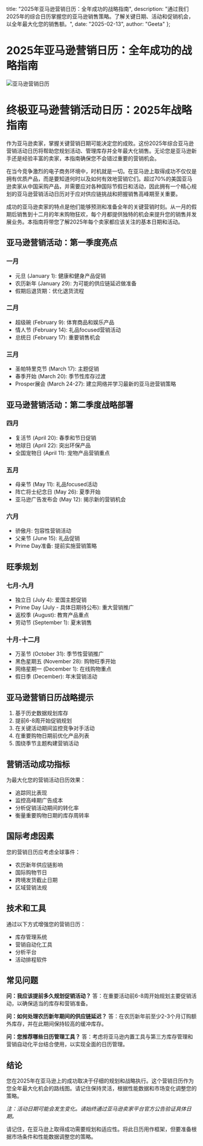   title: "2025年亚马逊营销日历：全年成功的战略指南",
  description: "通过我们2025年的综合日历掌握您的亚马逊销售策略。了解关键日期、活动和促销机会，以全年最大化您的销售额。",
  date: "2025-02-13",
  author: "Geeta"
};

# 2025年亚马逊营销日历：全年成功的战略指南

![亚马逊营销日历](/images/blog/amazon-marketing-calendar.jpeg)

# 终极亚马逊营销活动日历：2025年战略指南

作为亚马逊卖家，掌握关键营销日期可能决定您的成败。这份2025年综合亚马逊营销活动日历将帮助您规划活动、管理库存并全年最大化销售。无论您是亚马逊新手还是经验丰富的卖家，本指南确保您不会错过重要的营销机会。

在当今竞争激烈的电子商务环境中，时机就是一切。在亚马逊上取得成功不仅仅是拥有优质产品，而是要知道何时以及如何有效地营销它们。超过70%的美国亚马逊卖家从中国采购产品，并需要应对各种国际节假日和活动，因此拥有一个精心规划的亚马逊营销活动日历对于应对供应链挑战和把握销售高峰期至关重要。

成功的亚马逊卖家的特点是他们能够预测和准备全年的关键营销时刻。从一月的假期后销售到十二月的年末购物狂欢，每个月都提供独特的机会来提升您的销售并发展业务。本指南将带您了解2025年每个卖家都应该关注的基本日期和活动。

## 亚马逊营销活动：第一季度亮点

### 一月
- 元旦 (January 1): 健康和健身产品促销
- 农历新年 (January 29): 为可能的供应链延迟做准备
- 假期后退货期：优化退货流程

### 二月
- 超级碗 (February 9): 体育商品和娱乐产品
- 情人节 (February 14): 礼品focused营销活动
- 总统日 (February 17): 重要销售机会

### 三月
- 圣帕特里克节 (March 17): 主题促销
- 春季开始 (March 20): 季节性库存过渡
- Prosper展会 (March 24-27): 建立网络并学习最新的亚马逊营销策略

## 亚马逊营销活动：第二季度战略部署

### 四月
- 复活节 (April 20): 春季和节日促销
- 地球日 (April 22): 突出环保产品
- 全国宠物日 (April 11): 宠物产品营销重点

### 五月
- 母亲节 (May 11): 礼品focused活动
- 阵亡将士纪念日 (May 26): 夏季开始
- 亚马逊广告发布会 (May 12): 揭示新的营销机会

### 六月
- 骄傲月: 包容性营销活动
- 父亲节 (June 15): 礼品促销
- Prime Day准备: 提前实施营销策略

## 旺季规划

### 七月-九月
- 独立日 (July 4): 爱国主题促销
- Prime Day (July - 具体日期待公布): 重大营销推广
- 返校季 (August): 教育产品重点
- 劳动节 (September 1): 夏末销售

### 十月-十二月
- 万圣节 (October 31): 季节性营销推广
- 黑色星期五 (November 28): 购物旺季开始
- 网络星期一 (December 1): 在线购物重点
- 假日季 (December): 年末营销活动

## 亚马逊营销日历战略提示

1. 基于历史数据规划库存
2. 提前6-8周开始促销规划
3. 在关键活动期间监控竞争对手活动
4. 在重要购物日期前优化产品列表
5. 围绕季节主题构建营销活动

## 营销活动成功指标

为最大化您的营销活动日历效果：
- 追踪同比表现
- 监控高峰期广告成本
- 分析促销活动期间的转化率
- 衡量重要购物日期的库存周转率

## 国际考虑因素

您的营销日历应考虑全球事件：
- 农历新年供应链影响
- 国际购物节日
- 跨境发货截止日期
- 区域营销法规

## 技术和工具

通过以下方式增强您的营销日历：
- 库存管理系统
- 营销自动化工具
- 分析平台
- 活动排程软件

## 常见问题

**问：我应该提前多久规划促销活动？**
答：在重要活动前6-8周开始规划主要促销活动，以确保适当的库存和营销准备。

**问：如何处理农历新年期间的供应链延迟？**
答：在农历新年前至少2-3个月订购额外库存，并在此期间保持较高的缓冲库存。

**问：您推荐哪些日历管理工具？**
答：考虑将亚马逊内置工具与第三方库存管理和营销自动化平台结合使用，以实现全面的日历管理。

## 结论

您在2025年在亚马逊上的成功取决于仔细的规划和战略执行。这个营销日历作为您全年最大化机会的路线图。请记住保持灵活，根据性能数据和市场变化调整您的策略。

*注：活动日期可能会发生变化。请始终通过亚马逊卖家平台官方公告验证具体日期。*

请记住，在亚马逊上取得成功需要规划和适应性。将此日历用作框架，但要准备根据市场条件和性能数据调整您的策略。